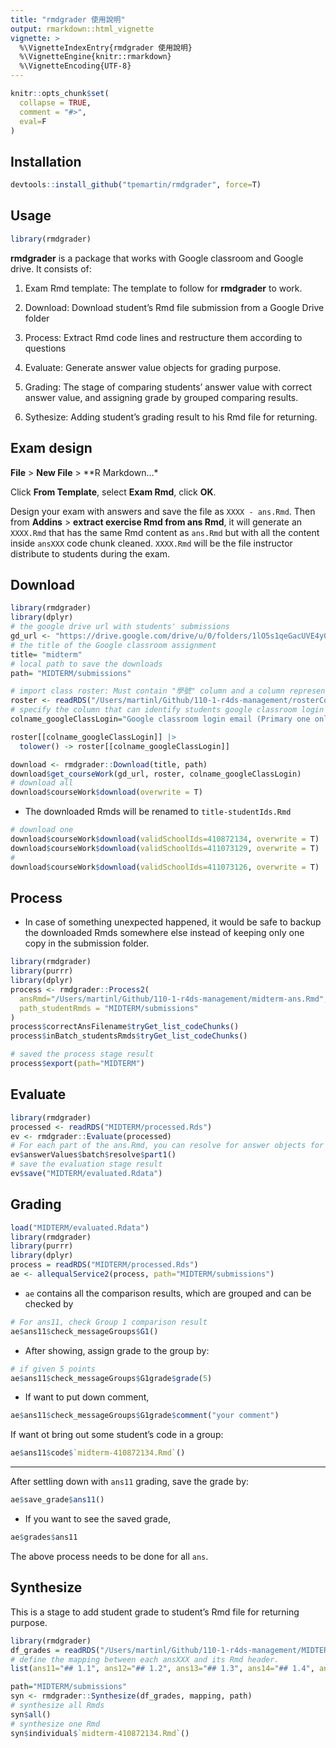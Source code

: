 ```yaml
---
title: "rmdgrader 使用說明"
output: rmarkdown::html_vignette
vignette: >
  %\VignetteIndexEntry{rmdgrader 使用說明}
  %\VignetteEngine{knitr::rmarkdown}
  %\VignetteEncoding{UTF-8}
---
```


```r
knitr::opts_chunk$set(
  collapse = TRUE,
  comment = "#>",
  eval=F
)
```

## Installation

```r
devtools::install_github("tpemartin/rmdgrader", force=T)
```

## Usage

```r
library(rmdgrader)
```

**rmdgrader** is a package that works with Google classroom and Google drive. It consists of:

1.  Exam Rmd template: The template to follow for **rmdgrader** to work.

2.  Download: Download student's Rmd file submission from a Google Drive folder

3.  Process: Extract Rmd code lines and restructure them according to questions

4.  Evaluate: Generate answer value objects for grading purpose.

5.  Grading: The stage of comparing students' answer value with correct answer value, and assigning grade by grouped comparing results.

6.  Sythesize: Adding student's grading result to his Rmd file for returning.

## Exam design

**File** > **New File** > **R Markdown...* 

Click **From Template**, select **Exam Rmd**, click **OK**.

Design your exam with answers and save the file as `XXXX - ans.Rmd`. Then from **Addins** > **extract exercise Rmd from ans Rmd**, it will generate an `XXXX.Rmd` that has the same Rmd content as `ans.Rmd` but with all the content inside `ansXXX` code chunk cleaned. `XXXX.Rmd` will be the file instructor distribute to students during the exam.  

## Download

```r
library(rmdgrader)
library(dplyr)
# the google drive url with students' submissions
gd_url <- "https://drive.google.com/drive/u/0/folders/1lO5s1qeGacUVE4y0hCDaHAr0-n0n6lljKEpDTsKsI9S90jNXRBvRZOV4jHgVtqhGBzy4u3Kn"
# the title of the Google classroom assignment
title= "midterm"
# local path to save the downloads
path= "MIDTERM/submissions"

# import class roster: Must contain "學號" column and a column represents student's Google classroom login email.
roster <- readRDS("/Users/martinl/Github/110-1-r4ds-management/rosterComplete.rds")
# specify the column that can identify students google classroom login email
colname_googleClassLogin="Google classroom login email (Primary one only)"

roster[[colname_googleClassLogin]] |>
  tolower() -> roster[[colname_googleClassLogin]]

download <- rmdgrader::Download(title, path)
download$get_courseWork(gd_url, roster, colname_googleClassLogin)
# download all
download$courseWork$download(overwrite = T)
```

  * The downloaded Rmds will be renamed to `title-studentIds.Rmd` 


```r
# download one
download$courseWork$download(validSchoolIds=410872134, overwrite = T)
download$courseWork$download(validSchoolIds=411073129, overwrite = T)
#
download$courseWork$download(validSchoolIds=411073126, overwrite = T)
```

## Process

  * In case of something unexpected happened, it would be safe to backup the downloaded Rmds somewhere else instead of keeping only one copy in the submission folder.

```r
library(rmdgrader)
library(purrr)
library(dplyr)
process <- rmdgrader::Process2(
  ansRmd="/Users/martinl/Github/110-1-r4ds-management/midterm-ans.Rmd",
  path_studentRmds = "MIDTERM/submissions"
)
process$correctAnsFilename$tryGet_list_codeChunks()
process$inBatch_studentsRmds$tryGet_list_codeChunks()

# saved the process stage result
process$export(path="MIDTERM")
```


## Evaluate

```r
library(rmdgrader)
processed <- readRDS("MIDTERM/processed.Rds")
ev <- rmdgrader::Evaluate(processed)
# For each part of the ans.Rmd, you can resolve for answer objects for grading later
ev$answerValues$batch$resolve$part1()
# save the evaluation stage result
ev$save("MIDTERM/evaluated.Rdata")

```

## Grading

```r
load("MIDTERM/evaluated.Rdata")
library(rmdgrader)
library(purrr)
library(dplyr)
process = readRDS("MIDTERM/processed.Rds")
ae <- allequalService2(process, path="MIDTERM/submissions")
```

  * `ae` contains all the comparison results, which are grouped and can be checked by
  
```r
# For ans11, check Group 1 comparison result
ae$ans11$check_messageGroups$G1()
```

  * After showing, assign grade to the group by:
  
```r
# if given 5 points
ae$ans11$check_messageGroups$G1grade$grade(5)
```

  * If want to put down comment, 

```r
ae$ans11$check_messageGroups$G1grade$comment("your comment")
```

  If want ot bring out some student's code in a group:

```r
ae$ans11$code$`midterm-410872134.Rmd`()
```

***

After settling down with `ans11` grading, save the grade by:

```r
ae$save_grade$ans11()
```

  * If you want to see the saved grade, 

```r
ae$grades$ans11
```

The above process needs to be done for all `ans`.

## Synthesize

This is a stage to add student grade to student's Rmd file for returning purpose.

```r
library(rmdgrader)
df_grades = readRDS("/Users/martinl/Github/110-1-r4ds-management/MIDTERM/grades.Rds")
# define the mapping between each ansXXX and its Rmd header.
list(ans11="## 1.1", ans12="## 1.2", ans13="## 1.3", ans14="## 1.4", ans15="## 1.5") -> mapping

path="MIDTERM/submissions"
syn <- rmdgrader::Synthesize(df_grades, mapping, path)
# synthesize all Rmds
syn$all()
# synthesize one Rmd
syn$individual$`midterm-410872134.Rmd`()
```
